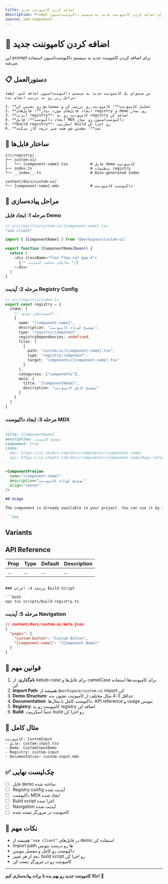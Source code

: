```yaml
---
title: اضافه کردن کامپوننت جدید
description: Prompt برای اضافه کردن کامپوننت جدید به سیستم داکیومنت‌اسیون
source: add-component
---
```


# 🚀 اضافه کردن کامپوننت جدید

این prompt برای اضافه کردن کامپوننت جدید به سیستم داکیومنت‌اسیون استفاده می‌شه.

## 📋 دستورالعمل

```
من می‌خوام یک کامپوننت جدید به سیستم داکیومنت‌اسیون اضافه کنم. لطفا مراحل زیر رو به ترتیب انجام بده:

1. **تحلیل کامپوننت**: کامپوننت رو بررسی کن و مشخصاتش رو تعیین کن
2. **ایجاد فایل‌های مورد نیاز**: فایل‌های registry و demo رو بساز
3. **آپدیت registry**: کامپوننت رو به registry اضافه کن
4. **ایجاد داکیومنت**: فایل MDX داکیومنت‌اسیون رو بساز
5. **Build registry**: اسکریپت build رو اجرا کن
6. **تست**: مطمئن شو همه چیز درست کار می‌کنه
```

## 📁 ساختار فایل‌ها

```
src/registry/
├── custom-ui/
│   └── [component-name].tsx          # فایل demo کامپوننت
├── index.ts                          # تنظیمات registry
└── __index__.ts                      # Auto-generated index

content/docs/custom-ui/
└── [component-name].mdx              # داکیومنت کامپوننت
```

## 🔧 مراحل پیاده‌سازی

### مرحله 1: ایجاد فایل Demo

```typescript
// src/registry/custom-ui/[component-name].tsx
"use client"

import { [ComponentName] } from "@workspace/custom-ui"

export function [ComponentName]Demo() {
  return (
    <div className="flex flex-col gap-4">
      {/* مثال‌های مختلف کامپوننت */}
    </div>
  )
}
```

### مرحله 2: آپدیت Registry Config

```typescript
// src/registry/index.ts
export const registry = {
  items: [
    // کامپوننت‌های موجود...
    {
      name: "[component-name]",
      description: "توضیح کوتاه کامپوننت",
      type: "registry:component",
      registryDependencies: undefined,
      files: [
        {
          path: "custom-ui/[component-name].tsx",
          type: "registry:component",
          target: "components/[component-name].tsx"
        }
      ],
      categories: ["components"],
      meta: {
        title: "[ComponentName]",
        description: "توضیح کامل کامپوننت"
      }
    }
  ]
}
```

### مرحله 3: ایجاد داکیومنت MDX

```markdown
---
title: [ComponentName]
description: توضیح کامپوننت
component: true
links:
  doc: https://ui.shadcn.com/docs/components/[component-name]
  api: https://ui.shadcn.com/docs/components/[component-name]#api-reference
---

<ComponentPreview
  name="[component-name]"
  description="توضیح کوتاه کامپوننت"
  align="center"
/>

## Usage

The component is already available in your project. You can use it by importing:

```tsx
```

<ComponentSource
  name="[component-name]"
  title="components/[component-name].tsx"
/>

## Variants

<ComponentPreview
  name="[component-name]-variants"
  description="نمایش variant های مختلف"
/>

## API Reference

| Prop | Type | Default | Description |
|------|------|---------|-------------|
| ... | ... | ... | ... |
```

### مرحله 4: اجرای Build Script

```bash
npx tsx scripts/build-registry.ts
```

### مرحله 5: آپدیت Navigation

```json
// content/docs/custom-ui/meta.json
{
  "pages": {
    "custom-button": "Custom Button",
    "[component-name]": "[Component Name]"
  }
}
```

## 📝 قوانین مهم

1. **نام‌گذاری**: از kebab-case برای فایل‌ها و camelCase برای کامپوننت‌ها استفاده کن
2. **Import Path**: همیشه از `@workspace/custom-ui` import کن
3. **Demo Structure**: حداقل 3-4 مثال مختلف از کامپوننت نشون بده
4. **Documentation**: داکیومنت کامل با مثال‌ها، API reference و usage بنویس
5. **Registry**: کامپوننت رو به registry اضافه کن
6. **Build**: حتماً اسکریپت build رو اجرا کن

## 🎯 مثال کامل

```
کامپوننت: CustomInput
- فایل: custom-input.tsx
- Demo: CustomInputDemo
- Registry: custom-input
- Documentation: custom-input.mdx
```

## ✅ چک‌لیست نهایی

- [ ] فایل demo ساخته شده
- [ ] Registry config آپدیت شده
- [ ] داکیومنت MDX ایجاد شده
- [ ] Build script اجرا شده
- [ ] Navigation آپدیت شده
- [ ] کامپوننت در مرورگر تست شده

## 🚨 نکات مهم

- همیشه از `"use client"` در فایل‌های demo استفاده کن
- Import path ها رو درست بنویس
- داکیومنت رو کامل و مفصل بنویس
- بعد از هر تغییر، build script رو اجرا کن
- کامپوننت رو در مرورگر تست کن

---

**حالا کامپوننت جدید رو بهم بده تا برات پیاده‌سازی کنم! 🚀**
